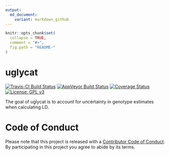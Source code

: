 ```yaml
---
output:
  md_document:
    variant: markdown_github
---
```


<!-- README.md is generated from README.Rmd. Please edit that file -->

```r
knitr::opts_chunk$set(
  collapse = TRUE,
  comment = "#>",
  fig.path = "README-"
)
```

# uglycat
[![Travis-CI Build Status](https://travis-ci.org/dcgerard/uglycat.svg?branch=master)](https://travis-ci.org/dcgerard/uglycat)
[![AppVeyor Build Status](https://ci.appveyor.com/api/projects/status/github/dcgerard/uglycat?branch=master&svg=true)](https://ci.appveyor.com/project/dcgerard/uglycat)
[![Coverage Status](https://img.shields.io/codecov/c/github/dcgerard/uglycat/master.svg)](https://codecov.io/github/dcgerard/uglycat?branch=master)
[![License: GPL v3](https://img.shields.io/badge/License-GPL%20v3-blue.svg)](https://www.gnu.org/licenses/gpl-3.0)


The goal of uglycat is to account for uncertainty in genotype estimates when calculating LD.

# Code of Conduct

Please note that this project is released with a [Contributor Code of Conduct](CONDUCT.md). By participating in this project you agree to abide by its terms.
